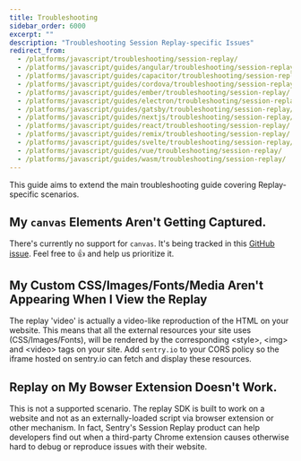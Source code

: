 ```yaml
---
title: Troubleshooting
sidebar_order: 6000
excerpt: ""
description: "Troubleshooting Session Replay-specific Issues"
redirect_from:
  - /platforms/javascript/troubleshooting/session-replay/
  - /platforms/javascript/guides/angular/troubleshooting/session-replay/
  - /platforms/javascript/guides/capacitor/troubleshooting/session-replay/
  - /platforms/javascript/guides/cordova/troubleshooting/session-replay/
  - /platforms/javascript/guides/ember/troubleshooting/session-replay/
  - /platforms/javascript/guides/electron/troubleshooting/session-replay/  
  - /platforms/javascript/guides/gatsby/troubleshooting/session-replay/
  - /platforms/javascript/guides/nextjs/troubleshooting/session-replay/
  - /platforms/javascript/guides/react/troubleshooting/session-replay/
  - /platforms/javascript/guides/remix/troubleshooting/session-replay/
  - /platforms/javascript/guides/svelte/troubleshooting/session-replay/
  - /platforms/javascript/guides/vue/troubleshooting/session-replay/
  - /platforms/javascript/guides/wasm/troubleshooting/session-replay/
---
```


This guide aims to extend the <PlatformLink to="/troubleshooting/">main troubleshooting</PlatformLink> guide covering Replay-specific scenarios.

## My `canvas` Elements Aren't Getting Captured.

There's currently no support for `canvas`. It's being tracked in this [GitHub issue](https://github.com/getsentry/sentry-javascript/issues/6519). Feel free to 👍 and help us prioritize it.

##  My Custom CSS/Images/Fonts/Media Aren't Appearing When I View the Replay

The replay 'video' is actually a video-like reproduction of the HTML on your website. This means that all the external resources your site uses (CSS/Images/Fonts), will be rendered by the corresponding &lt;style&gt;, &lt;img&gt; and &lt;video&gt; tags on your site.  Add `sentry.io` to your CORS policy so the iframe hosted on sentry.io can fetch and display these resources. 

## Replay on My Bowser Extension Doesn't Work.

This is not a supported scenario. The replay SDK is built to work on a website and not as an externally-loaded script via browser extension or other mechanism. In fact, Sentry's Session Replay product can help developers find out when a third-party Chrome extension causes otherwise hard to debug or reproduce issues with their website.

